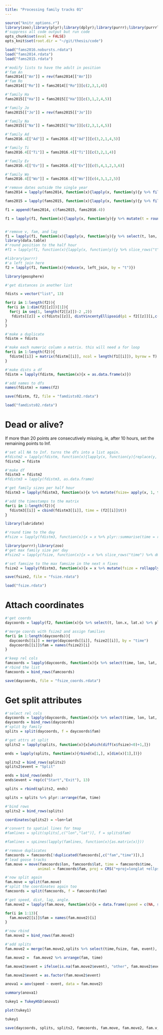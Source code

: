 ```yaml
---
title: "Processing family tracks 01"
---
```

  
```r
source("knitr_options.r")
library(zoo);library(plyr);library(dplyr);library(purrr);library(purrrlyr)
#'suppress all code output but run code
opts_chunk$set(eval = FALSE)
opts_knit$set(root.dir = "~/git/thesis/code")
```

```r
load("fams2016.nobursts.rdata")
load("fams2014.rdata")
load("fams2015.rdata")
```


```r
#'modify lists to have the adult in position
#'fam An
fams2014[["An"]] = rev(fams2014[["An"]])
#'fam Ro
fams2014[["Ro"]] = fams2014[["Ro"]][c(2,3,1,4)]

#'family Ha
fams2015[["Ha"]] = fams2015[["Ha"]][c(3,1,2,4,5)]

#'family Jo
fams2015[["Jo"]] = rev(fams2015[["Jo"]])

#'family Na
fams2015[["Na"]] = fams2015[["Na"]][c(2,3,1,4,5)]

#'family Ad
fams2016.4[["Ad"]] = fams2016.4[["Ad"]][c(3,2,1,4,5)]

#'family Ti
fams2016.4[["Ti"]] = fams2016.4[["Ti"]][c(3,2,1,4)]

#'family Ev
fams2016.4[["Ev"]] = fams2016.4[["Ev"]][c(5,4,1,2,3,6)]

#'family Wo
fams2016.4[["Wo"]] = fams2016.4[["Wo"]][c(4,3,1,2,5)]
```

```r
#'remove dates outside the single year
fams2014 = lapply(fams2014, function(x){lapply(x, function(y){y %>% filter(t < "2014-05-01")})})

fams2015 = lapply(fams2015, function(x){lapply(x, function(y){y %>% filter(t < "2015-05-01")})})
```


```r
f1 = append(fams2014, c(fams2015, fams2016.4))
```


```r
f1 = lapply(f1, function(x){lapply(x, function(y){y %>% mutate(t = round_date(t, "30 minute"))})})


#'remove v, fam, and lag
f1 = lapply(f1, function(x){lapply(x, function(y){y %>% select(t, lon, lat)})})
library(data.table)
#'round position to the half hour
#f1 = lapply(f1, function(x){lapply(x, function(y){y %>% slice_rows("t") %>% dmap(function(x) mean(x, na.rm = T))})})
```

```r
#library(purrr)
#'a left join here
f2 = lapply(f1, function(x){reduce(x, left_join, by = "t")})
```

```r
library(geosphere)

#'get distances in another list

fdists = vector("list", 13)

for(z in 1:length(f2)){
 for(i in 1:dim(f2[[z]])[1]){
  for(j in seq(1, length(f2[[z]])-2 ,2))
   fdists[[z]] = c(fdists[[z]], distVincentyEllipsoid(p1 = f2[[z]][i,c(2,3)], p2 = f2[[z]][i,c(j+1,j+2)]))
}
}
```

```r
#'make a duplicate
fdistm = fdists

#'make each numeric column a matrix. this will need a for loop
for(i in 1:length(f2)){
  fdistm[[i]] = matrix(fdistm[[i]], ncol = length(f1[[i]]), byrow = T)
}
```

```r
#'make dists a df
fdistm = lapply(fdistm, function(x){x = as.data.frame(x)})

#'add names to dfs
names(fdistm) = names(f2)
```

```r
save(fdistm, f2, file = "famdists02.rdata")

load("famdists02.rdata")
```

# Dead or alive?

If more than 20 points are consecutively missing, ie, after 10 hours, set the remaining points to Inf.

```r
#'set all NA to Inf. turns the dfs into a list again.
#fdistm2 = lapply(fdistm, function(x){lapply(x, function(y){replace(y, which(is.na(y)), NA)})})
fdistm2 = fdistm
```


```r
#'make df
fdistm3 = fdistm2
#fdistm3 = lapply(fdistm3, as.data.frame)

#'get family sizes per half hour
fdistm3 = lapply(fdistm3, function(x){x %>% mutate(fsize= apply(x, 1, function(y){sum(y<1000, na.rm = T)}))})
```


```r
#'add the timestamps to the matrix
for(i in 1:length(f2)){
  fdistm3[[i]] = cbind(fdistm3[[i]], time = (f2[[i]]$t))
}

library(lubridate)

#'round time to the day
#fsize = lapply(fdistm3, function(x){x = x %>% plyr::summarise(time = round_date(time, "day"), fsize)})
```

```r
library(purrr);library(zoo)
#'get max family size per day
#fsize2 = lapply(fsize, function(x){x = x %>% slice_rows("time") %>% dmap(max)})

#'set famsize to the max famsize in the next n fixes
fsize2 = lapply(fdistm3, function(x){x = x %>% mutate(fsize = rollapply(fsize, seq(dim(x)[1],1), max, align = "left"))})
```

```r
save(fsize2, file = "fsize.rdata")

load("fsize.rdata")
```

# Attach coordinates

```r
#'get coords
daycoords = lapply(f2, function(x){x %>% select(t, lon.x, lat.x) %>% plyr::summarise(time = round_date(t, "30 minute"), lon = lon.x, lat = lat.x) %>% slice_rows("time") %>% dmap(mean)})

#'merge coords with fsize2 and assign families
for(i in 1:length(daycoords)){
  daycoords[[i]] = merge(daycoords[[i]], fsize2[[i]], by = "time")
  daycoords[[i]]$fam = names(fsize2)[i]
}

#'keep rel cols
famcoords = lapply(daycoords, function(x){x %>% select(time, lon, lat, fam)})
#'rbind the list
famcoords = bind_rows(famcoords)

save(daycoords, file = "fsize_coords.rdata")

```

# Get split attributes

```r
#'select rel cols
daycoords = lapply(daycoords, function(x){x %>% select(time, lon, lat, fam, fsize)})
daycoords = bind_rows(daycoords)
#'split by family
splits = split(daycoords, f = daycoords$fam)

#'get attrs at split
splits2 = lapply(splits, function(x){x[which(diff(x$fsize)<0)+1,]})

ends = lapply(splits, function(x){rbind(x[1,], x[dim(x)[1],])})

splits2 = bind_rows(splits2)
splits2$event = "Split"

ends = bind_rows(ends)      
ends$event = rep(c("Start","Exit"), 13)

splits = rbind(splits2, ends)

splits = splits %>% plyr::arrange(fam, time)

#'bind rows
splits2 = bind_rows(splits)

coordinates(splits2) = ~lon+lat

#'convert to spatial lines for tmap
#famlines = split(splits[,c("lon","lat")], f = splits$fam)

#famlines = spLines(lapply(famlines, function(x){as.matrix(x)}))
```

```r
#'remove duplicates
famcoords = famcoords[!duplicated(famcoords[,c("fam","time")]),]
#'lead goose tracks
fam.move = move(famcoords$lon, famcoords$lat, time = famcoords$time,
               animal = famcoords$fam, proj = CRS("+proj=longlat +ellps=WGS84"))

#'now split again
fam.move = split(fam.move)
#'split the coordinates again too
famcoords = split(famcoords, f = famcoords$fam)

#'get speed, dist, lag, angle.
fam.move2 = lapply(fam.move, function(x){x = data.frame(speed = c(NA, speed(x)), dist = c(NA, distance(x)), angle = c(NA, angle(x)), lag = c(NA, timeLag(x)), lon = coordinates(x)[,1], lat = coordinates(x)[,2], time = timestamps(x))})

for(i in 1:13){
  fam.move2[[i]]$fam = names(fam.move2)[i]
}

#'now rbind
fam.move2 = bind_rows(fam.move2)

#'add splits
fam.move2 = merge(fam.move2,splits %>% select(time,fsize, fam, event), by = c("time", "fam"), all.x = T)

fam.move2 =  fam.move2 %>% arrange(fam, time)

fam.move2$event = ifelse(is.na(fam.move2$event), "other", fam.move2$event)

fam.move2$event = as.factor(fam.move2$event)
```

```r
anova1 = aov(speed ~ event, data = fam.move2)

summary(anova1)

tukey1 = TukeyHSD(anova1)

plot(tukey1)

tukey1
```

```r
save(daycoords, splits, splits2, famcoords, fam.move, fam.move2, fam.v, fam.lag, fam.angle, fam.dist, file = "fsize_coords.rdata")
```
